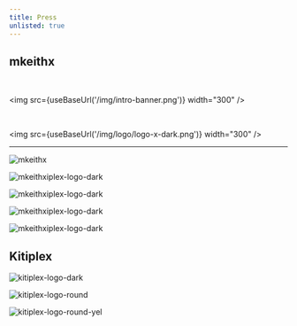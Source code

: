 ```yaml
---
title: Press
unlisted: true
---
```


## mkeithx


<MkxNewLogo title="Docusaurus Logo" width="300" />



<br />

<img src={useBaseUrl('/img/intro-banner.png')} width="300" />

<br />

<img src={useBaseUrl('/img/logo/logo-x-dark.png')} width="300" />

<hr />

![mkeithx](../../public/img/github-banner.png)


![mkeithxiplex-logo-dark](/img/logo/logo-x-dark.png)

![mkeithxiplex-logo-dark](/img/logo/spacehub-x-logo-light-test.png)

![mkeithxiplex-logo-dark](/img/logo/spacehub-x-logo-dark-test.png)

![mkeithxiplex-logo-dark](/img/logo/mkx-x-raw.png)

## Kitiplex

![kitiplex-logo-dark](/img/logo/logo-dark.png)

![kitiplex-logo-round](/img/logo/logo-rnd-x.png)

![kitiplex-logo-round-yel](/img/logo/logo-rnd-yel.png)